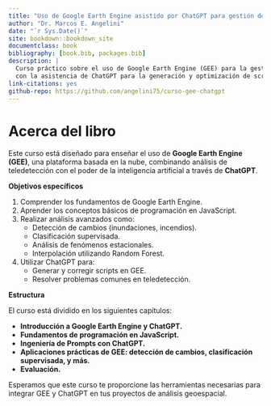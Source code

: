 ```yaml
---
title: "Uso de Google Earth Engine asistido por ChatGPT para gestión de Recursos Naturales"
author: "Dr. Marcos E. Angelini"
date: "`r Sys.Date()`"
site: bookdown::bookdown_site
documentclass: book
bibliography: [book.bib, packages.bib]
description: |
  Curso práctico sobre el uso de Google Earth Engine (GEE) para la gestión de recursos naturales,
  con la asistencia de ChatGPT para la generación y optimización de scripts en JavaScript.
link-citations: yes
github-repo: https://github.com/angelini75/curso-gee-chatgpt
---
```


# Acerca del libro

Este curso está diseñado para enseñar el uso de **Google Earth Engine (GEE)**, una plataforma basada en la nube, combinando análisis de teledetección con el poder de la inteligencia artificial a través de **ChatGPT**. 

**Objetivos específicos**

1. Comprender los fundamentos de Google Earth Engine.
2. Aprender los conceptos básicos de programación en JavaScript.
3. Realizar análisis avanzados como:
   - Detección de cambios (inundaciones, incendios).
   - Clasificación supervisada.
   - Análisis de fenómenos estacionales.
   - Interpolación utilizando Random Forest.
4. Utilizar ChatGPT para:
   - Generar y corregir scripts en GEE.
   - Resolver problemas comunes en teledetección.

**Estructura**

El curso está dividido en los siguientes capítulos:

* **Introducción a Google Earth Engine y ChatGPT.**
* **Fundamentos de programación en JavaScript.**
* **Ingeniería de Prompts con ChatGPT.**
* **Aplicaciones prácticas de GEE: detección de cambios, clasificación supervisada, y más.**
* **Evaluación.**

Esperamos que este curso te proporcione las herramientas necesarias para integrar GEE y ChatGPT en tus proyectos de análisis geoespacial.

